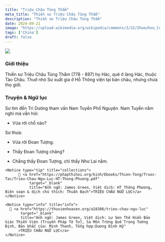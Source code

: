 ```yaml
---
title: "Triệu Châu Tùng Thẩm"
meta_title: "Thiền sư Triệu Châu Tùng Thẩm"
description: "Thiền sư Triệu Châu Tùng Thẩm"
date: 2024-09-21
image: "https://upload.wikimedia.org/wikipedia/commons/3/32/Zhaozhou_Congshen-Fozu_zhengzong_daoying37.jpg"
tags: ['China']
draft: false
---
```


<div className="grid xl:grid-cols-7 lg:grid-cols-7 md:grid-cols-2 sm:grid-cols-2 xs:grid-cols-1 gap-8">

<div className="lg:col-span-2 md:col-span-1">

  <img decoding="async" src="https://upload.wikimedia.org/wikipedia/commons/3/32/Zhaozhou_Congshen-Fozu_zhengzong_daoying37.jpg" />

  ### Giới thiệu

  <Indent/>Thiền sư Triệu Châu Tùng Thẩm (778 - 897) họ Hác, quê ở làng Hác, thuộc Tào Châu. Thuở nhỏ Sư xuất gia ở Hỗ Thông viện tại bản châu, nhưng chưa thọ giới.

  

</div>

<div className="lg:col-span-3 md:col-span-1">

  ### Truyện & Ngữ lục

  <YoutubePlaylist client:load playlistId="PLIZcX1LxVvCiNJA7rwDuzI9YXQVNJs8XL" title="TRIỆU CHÂU NGỮ LỤC" />

  <Indent/>Sư tìm đến Trì Dương tham vấn Nam Tuyền Phổ Nguyện. Nam Tuyền nằm nghỉ mà vẫn hỏi:

  - Vừa rời chỗ nào?

  Sư thưa:

  - Vừa rời Đoan Tượng.

  - Thấy Đoan Tượng chăng?

  - Chẳng thấy Đoan Tượng, chỉ thấy Như Lai nằm.

</div>

<div className="lg:col-span-2">

    <Notice type="tip" title="collections">
          📖 <a href="https://phapthihoi.org/kinh/Ebooks/Thien-Tong/Truoc-Tac/Trieu-Chau-Ngu-Luc-HT-Thong-Phuong.pdf"
               target="_blank"
               title="Anh ngữ: James Green, Việt dịch: HT Thông Phương,  Biên soạn & dịch chú thích: Thuần Bạch">TRIỆU CHÂU NGỮ LỤC</a>
    </Notice>

    <Notice type="info" title="info">
      🧷 <a href="https://thuvienhoasen.org/a18386/trieu-chau-ngu-luc"
           target="_blank"
           title="Anh ngữ: James Green, Việt dịch: Lư Sơn Thê Hiền Bảo Giác Thiền Viện (Truyền Pháp Tứ Tử), Sa Môn Trừng Quế Trọng Tường Định, Bản khắc của: Minh Thanh, Tổng hợp:Duơng Đình Hỷ"
          >TRIỆU CHÂU NGỮ LỤC</a>
    </Notice>

</div>

</div>
